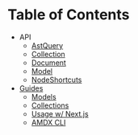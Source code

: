 # Table of Contents

- API
  - [AstQuery](./api/AstQuery.mdx)
  - [Collection](./api/Collection.mdx)
  - [Document](./api/Document.mdx)
  - [Model](./api/Model.mdx)
  - [NodeShortcuts](./api/NodeShortcuts.mdx)
- [Guides](./guides/README.md)
  - [Models](./guides/models/README.md)
  - [Collections](./guides/collections/README.md)
  - [Usage w/ Next.js](./guides/usage/with-nextjs.mdx)
  - [AMDX CLI](./guides/usage/cli.mdx)
